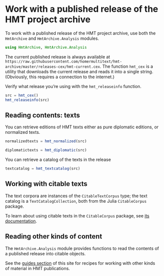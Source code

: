 # Work with a published release of the HMT project archive


To work with a published release of the HMT project archive, use both the `HmtArchive` and `HmtArchive.Analysis` modules.

```julia
using HmtArchive, HmtArchive.Analysis
```

The current published release is always available at `https://raw.githubusercontent.com/homermultitext/hmt-archive/master/releases-cex/hmt-current.cex`. The function `hmt_cex` is a utility that downloads the current release and reads it into a single string. (Obviously, this requires a connection to the internet.)

Verify what release you're using with the `hmt_releaseinfo` function.

```julia
src = hmt_cex()
hmt_releaseinfo(src)
```

## Reading contents: texts



You can retrieve editions of HMT texts either as pure diplomatic editions, or normalized texts.


```julia
normalizedtexts = hmt_normalized(src)
```

```julia
diplomatictexts = hmt_diplomatic(src)
```

You can retrieve a catalog of the texts in the release

```julia
textcatalog = hmt_textcatalog(src)
```


## Working with citable texts

The text corpora are instances of the `CitableTextCorpus` type; the text catalog is a `TextCatalogCollection`, both from the Julia `CitableCorpus` package.

To learn about using citable texts in the `CitableCorpus` package, see [its documentation](https://neelsmith.quarto.pub/citablecorpus/).

## Reading other kinds of content

The `HmtArchive.Analysis` module provides functions to read the contents of a published release into citable objects.  

See the [guides section](../guides/) of this site for recipes for working with other kinds of material in HMT publications.